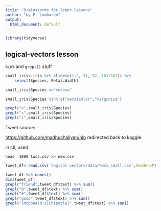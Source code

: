 ```yaml
---
title: "Brainstorms for leanr lessons"
author: "by P. Lombardo"
output:
  html_document: default
---
```

```r
library(tidyverse)
```


## logical-vectors lesson
`%in%` and `grepl()` stuff
```r
small_iris<-iris %>% slice(c(1:2, 51, 52, 101:102)) %>%
    select(Species, Petal.Width)

small_iris$Species =="setosa"

small_iris$Species %in% c("versicolor","virginica")

grepl("v",small_iris$Species)
grepl("s",small_iris$Species)
grepl("i",small_iris$Species)
```

Tweet source:

[https://github.com/madhuchaliyan/nlp](https://github.com/madhuchaliyan/nlp)
redirected back to kaggle.

in cli, used 
```
head -1000 twcs.csv >> new.csv
```

```r
tweet_df<-read.csv('logical-vectors/data/twcs_small.csv',header=T)
```

```r
tweet_df %>% names()
dim(tweet_df)
grepl("friend",tweet_df$text) %>% sum()
grepl("@",tweet_df$text) %>% sum()
grepl("#",tweet_df$text) %>% sum()
grepl("good",tweet_df$text) %>% sum()
grepl("(McDonald's|Chipotle)",tweet_df$text) %>% sum()

```

